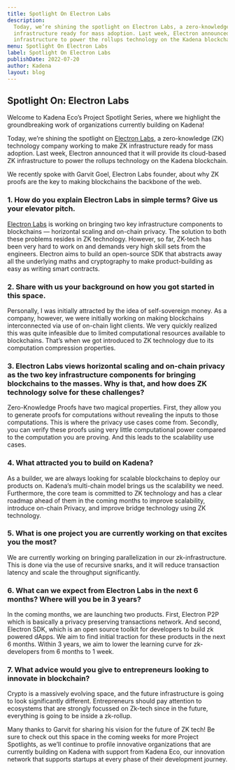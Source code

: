 ```yaml
---
title: Spotlight On Electron Labs
description:
  Today, we’re shining the spotlight on Electron Labs, a zero-knowledge (ZK) technology company working to make ZK
  infrastructure ready for mass adoption. Last week, Electron announced that it will provide its cloud-based ZK
  infrastructure to power the rollups technology on the Kadena blockchain.
menu: Spotlight On Electron Labs
label: Spotlight On Electron Labs
publishDate: 2022-07-20
author: Kadena
layout: blog
---
```


## Spotlight On: Electron Labs

Welcome to Kadena Eco’s Project Spotlight Series, where we highlight the groundbreaking work of organizations currently
building on Kadena!

Today, we’re shining the spotlight on [Electron Labs](https://electronlabs.org/), a zero-knowledge (ZK) technology
company working to make ZK infrastructure ready for mass adoption. Last week, Electron announced that it will provide
its cloud-based ZK infrastructure to power the rollups technology on the Kadena blockchain.

We recently spoke with Garvit Goel, Electron Labs founder, about why ZK proofs are the key to making blockchains the
backbone of the web.

### 1. How do you explain Electron Labs in simple terms? Give us your elevator pitch.

[Electron Labs](https://electronlabs.org/) is working on bringing two key infrastructure components to blockchains —
horizontal scaling and on-chain privacy. The solution to both these problems resides in ZK technology. However, so far,
ZK-tech has been very hard to work on and demands very high skill sets from the engineers. Electron aims to build an
open-source SDK that abstracts away all the underlying maths and cryptography to make product-building as easy as
writing smart contracts.

### 2. Share with us your background on how you got started in this space.

Personally, I was initially attracted by the idea of self-sovereign money. As a company, however, we were initially
working on making blockchains interconnected via use of on-chain light clients. We very quickly realized this was quite
infeasible due to limited computational resources available to blockchains. That’s when we got introduced to ZK
technology due to its computation compression properties.

### 3. Electron Labs views horizontal scaling and on-chain privacy as the two key infrastructure components for bringing blockchains to the masses. Why is that, and how does ZK technology solve for these challenges?

Zero-Knowledge Proofs have two magical properties. First, they allow you to generate proofs for computations without
revealing the inputs to those computations. This is where the privacy use cases come from. Secondly, you can verify
these proofs using very little computational power compared to the computation you are proving. And this leads to the
scalability use cases.

### 4. What attracted you to build on Kadena?

As a builder, we are always looking for scalable blockchains to deploy our products on. Kadena’s multi-chain model
brings us the scalability we need. Furthermore, the core team is committed to ZK technology and has a clear roadmap
ahead of them in the coming months to improve scalability, introduce on-chain Privacy, and improve bridge technology
using ZK technology.

### 5. What is one project you are currently working on that excites you the most?

We are currently working on bringing parallelization in our zk-infrastructure. This is done via the use of recursive
snarks, and it will reduce transaction latency and scale the throughput significantly.

### 6. What can we expect from Electron Labs in the next 6 months? Where will you be in 3 years?

In the coming months, we are launching two products. First, Electron P2P which is basically a privacy preserving
transactions network. And second, Electron SDK, which is an open source toolkit for developers to build zk powered
dApps. We aim to find initial traction for these products in the next 6 months. Within 3 years, we aim to lower the
learning curve for zk-developers from 6 months to 1 week.

### 7. What advice would you give to entrepreneurs looking to innovate in blockchain?

Crypto is a massively evolving space, and the future infrastructure is going to look significantly different.
Entrepreneurs should pay attention to ecosystems that are strongly focussed on Zk-tech since in the future, everything
is going to be inside a zk-rollup.

Many thanks to Garvit for sharing his vision for the future of ZK tech! Be sure to check out this space in the coming
weeks for more Project Spotlights, as we’ll continue to profile innovative organizations that are currently building on
Kadena with support from Kadena Eco, our innovation network that supports startups at every phase of their development
journey.

